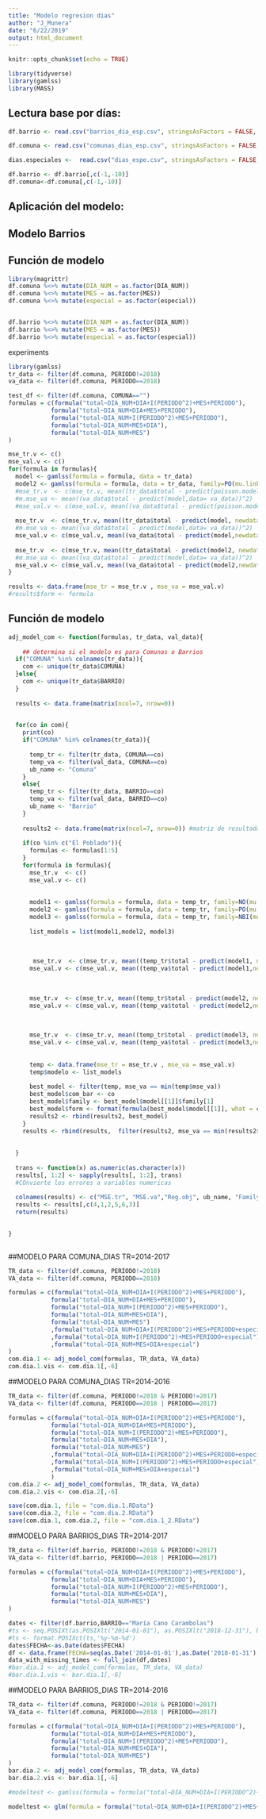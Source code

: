 ```yaml
---
title: "Modelo regresion dias"
author: "J_Munera"
date: "6/22/2019"
output: html_document
---
```


```r
knitr::opts_chunk$set(echo = TRUE)
```


```r
library(tidyverse)
library(gamlss)
library(MASS)
```

## Lectura base por días:

```r
df.barrio <- read.csv("barrios_dia_esp.csv", stringsAsFactors = FALSE, encoding = "ISO_8859-1", header = T)

df.comuna <- read.csv("comunas_dias_esp.csv", stringsAsFactors = FALSE, encoding = "ISO_8859-1", header = T)

dias.especiales <-  read.csv("dias_espe.csv", stringsAsFactors = FALSE, encoding = "ISO_8859-1", header = T)

df.barrio <- df.barrio[,c(-1,-10)] 
df.comuna<-df.comuna[,c(-1,-10)] 

```


## Aplicación del modelo:

## Modelo Barrios


## Función de modelo


```r
library(magrittr)
df.comuna %<>% mutate(DIA_NUM = as.factor(DIA_NUM))
df.comuna %<>% mutate(MES = as.factor(MES))
df.comuna %<>% mutate(especial = as.factor(especial))


df.barrio %<>% mutate(DIA_NUM = as.factor(DIA_NUM))
df.barrio %<>% mutate(MES = as.factor(MES))
df.barrio %<>% mutate(especial = as.factor(especial))
```

experiments
```r
library(gamlss)
tr_data <- filter(df.comuna, PERIODO!=2018)
va_data <- filter(df.comuna, PERIODO==2018)

test_df <- filter(df.comuna, COMUNA=="")
formulas = c(formula("total~DIA_NUM+DIA+I(PERIODO^2)+MES+PERIODO"),
            formula("total~DIA_NUM+DIA+MES+PERIODO"),
            formula("total~DIA_NUM+I(PERIODO^2)+MES+PERIODO"),
            formula("total~DIA_NUM+MES+DIA"),
            formula("total~DIA_NUM+MES")
)

mse_tr.v <- c()
mse_val.v <- c()
for(formula in formulas){
  model <- gamlss(formula = formula, data = tr_data)
  model2 <- gamlss(formula = formula, data = tr_data, family=PO(mu.link = "identity"))
  #mse_tr.v  <- c(mse_tr.v, mean((tr_data$total - predict(poisson.model, new=tr_data))^2))
  #m.mse_va <- mean((va_data$total - predict(model,data= va_data))^2)
  #mse_val.v <- c(mse_val.v, mean((va_data$total - predict(poisson.model,new= va_data))^2))
  
  mse_tr.v  <- c(mse_tr.v, mean((tr_data$total - predict(model, newdata=tr_data, data=tr_data))^2))
  #m.mse_va <- mean((va_data$total - predict(model,data= va_data))^2)
  mse_val.v <- c(mse_val.v, mean((va_data$total - predict(model,newdata= va_data, data=tr_data))^2))
  
  mse_tr.v  <- c(mse_tr.v, mean((tr_data$total - predict(model2, newdata=tr_data, data=tr_data))^2))
  #m.mse_va <- mean((va_data$total - predict(model,data= va_data))^2)
  mse_val.v <- c(mse_val.v, mean((va_data$total - predict(model2,newdata= va_data,data=tr_data))^2))
}

results <- data.frame(mse_tr = mse_tr.v , mse_va = mse_val.v)
#results$form <- formula
```


## Función de modelo
```r
adj_model_com <- function(formulas, tr_data, val_data){
  
    ## determina si el modelo es para Comunas o Barrios
  if("COMUNA" %in% colnames(tr_data)){
    com <- unique(tr_data$COMUNA)
  }else{
    com <- unique(tr_data$BARRIO)
  }
  
  results <- data.frame(matrix(ncol=7, nrow=0))
  

  for(co in com){
    print(co)
    if("COMUNA" %in% colnames(tr_data)){
      
      temp_tr <- filter(tr_data, COMUNA==co)
      temp_va <- filter(val_data, COMUNA==co)
      ub_name <- "Comuna"
    }
    else{
      temp_tr <- filter(tr_data, BARRIO==co)
      temp_va <- filter(val_data, BARRIO==co)
      ub_name <- "Barrio"
    }
    
    results2 <- data.frame(matrix(ncol=7, nrow=0)) #matriz de resultados para cada formula
    
    if(co %in% c("El Poblado")){
      formulas <- formulas[1:5]
    }
    for(formula in formulas){
      mse_tr.v  <- c()
      mse_val.v <- c()
      
      
      model1 <- gamlss(formula = formula, data = temp_tr, family=NO(mu.link = "identity"))
      model2 <- gamlss(formula = formula, data = temp_tr, family=PO(mu.link = "identity"))
      model3 <- gamlss(formula = formula, data = temp_tr, family=NBI(mu.link = "identity"))
      
      list_models = list(model1,model2, model3)
      
      
       
       mse_tr.v  <- c(mse_tr.v, mean((temp_tr$total - predict(model1, newdata=temp_tr,data=temp_tr))^2))
      mse_val.v <- c(mse_val.v, mean((temp_va$total - predict(model1,newdata= temp_va,data=temp_tr))^2))
    
      
      
      mse_tr.v  <- c(mse_tr.v, mean((temp_tr$total - predict(model2, newdata=temp_tr,data=temp_tr))^2))
      mse_val.v <- c(mse_val.v, mean((temp_va$total - predict(model2,newdata= temp_va,data=temp_tr))^2))
      
      
      
      mse_tr.v  <- c(mse_tr.v, mean((temp_tr$total - predict(model3, newdata=temp_tr,data=temp_tr))^2))
      mse_val.v <- c(mse_val.v, mean((temp_va$total - predict(model3,newdata= temp_va,data=temp_tr))^2))
      
      
      temp <- data.frame(mse_tr = mse_tr.v , mse_va = mse_val.v)
      temp$modelo <- list_models
      
      best_model <- filter(temp, mse_va == min(temp$mse_va))
      best_model$com_bar <- co
      best_model$family <- best_model$model[[1]]$family[1]
      best_model$form <- format(formula(best_model$model[[1]], what = c("mu")))
      results2 <- rbind(results2, best_model)
    }
    results <- rbind(results,  filter(results2, mse_va == min(results2$mse_va)))
    
      
  }
  
  trans <- function(x) as.numeric(as.character(x))
  results[, 1:2] <- sapply(results[, 1:2], trans)
  #COnvierte los errores a variables numericas
  
  colnames(results) <- c("MSE.tr", "MSE.va","Reg.obj", ub_name, "Family", "Formula")
  results <- results[,c(4,1,2,5,6,3)]
  return(results)
  

}
  
```

##MODELO PARA COMUNA_DIAS TR=2014-2017
```r
TR_data <- filter(df.comuna, PERIODO!=2018)
VA_data <- filter(df.comuna, PERIODO==2018)

formulas = c(formula("total~DIA_NUM+DIA+I(PERIODO^2)+MES+PERIODO"),
            formula("total~DIA_NUM+DIA+MES+PERIODO"),
            formula("total~DIA_NUM+I(PERIODO^2)+MES+PERIODO"),
            formula("total~DIA_NUM+MES+DIA"),
            formula("total~DIA_NUM+MES")
            ,formula("total~DIA_NUM+DIA+I(PERIODO^2)+MES+PERIODO+especial")
            ,formula("total~DIA_NUM+I(PERIODO^2)+MES+PERIODO+especial")
            ,formula("total~DIA_NUM+MES+DIA+especial")
)
com.dia.1 <- adj_model_com(formulas, TR_data, VA_data)
com.dia.1.vis <- com.dia.1[,-6]
```


##MODELO PARA COMUNA_DIAS TR=2014-2016
```r
TR_data <- filter(df.comuna, PERIODO!=2018 & PERIODO!=2017)
VA_data <- filter(df.comuna, PERIODO==2018 | PERIODO==2017)

formulas = c(formula("total~DIA_NUM+DIA+I(PERIODO^2)+MES+PERIODO"),
            formula("total~DIA_NUM+DIA+MES+PERIODO"),
            formula("total~DIA_NUM+I(PERIODO^2)+MES+PERIODO"),
            formula("total~DIA_NUM+MES+DIA"),
            formula("total~DIA_NUM+MES")
            ,formula("total~DIA_NUM+DIA+I(PERIODO^2)+MES+PERIODO+especial")
            ,formula("total~DIA_NUM+I(PERIODO^2)+MES+PERIODO+especial")
            ,formula("total~DIA_NUM+MES+DIA+especial")
            )
com.dia.2 <- adj_model_com(formulas, TR_data, VA_data)
com.dia.2.vis <- com.dia.2[,-6]
```

```r
save(com.dia.1, file = "com.dia.1.RData")
save(com.dia.2, file = "com.dia.2.RData")
save(com.dia.1, com.dia.2, file = "com.dia.1_2.RData")
```


##MODELO PARA BARRIOS_DIAS TR=2014-2017
```r
TR_data <- filter(df.barrio, PERIODO!=2018 & PERIODO!=2017)
VA_data <- filter(df.barrio, PERIODO==2018 | PERIODO==2017)

formulas = c(formula("total~DIA_NUM+DIA+I(PERIODO^2)+MES+PERIODO"),
            formula("total~DIA_NUM+DIA+MES+PERIODO"),
            formula("total~DIA_NUM+I(PERIODO^2)+MES+PERIODO"),
            formula("total~DIA_NUM+MES+DIA"),
            formula("total~DIA_NUM+MES")
)

dates <- filter(df.barrio,BARRIO=="María Cano Carambolas")
#ts <- seq.POSIXt(as.POSIXlt("2014-01-01"), as.POSIXlt("2018-12-31"), by="day")
#ts <- format.POSIXct(ts,'%y-%m-%d')
dates$FECHA<-as.Date(dates$FECHA)
df <- data.frame(FECHA=seq(as.Date('2014-01-01'),as.Date('2018-01-31'),by = 1))
data_with_missing_times <- full_join(df,dates)
#bar.dia.1 <- adj_model_com(formulas, TR_data, VA_data)
#bar.dia.1.vis <- bar.dia.1[,-6]
```


##MODELO PARA BARRIOS_DIAS TR=2014-2016
```r
TR_data <- filter(df.comuna, PERIODO!=2018 & PERIODO!=2017)
VA_data <- filter(df.comuna, PERIODO==2018 | PERIODO==2017)

formulas = c(formula("total~DIA_NUM+DIA+I(PERIODO^2)+MES+PERIODO"),
            formula("total~DIA_NUM+DIA+MES+PERIODO"),
            formula("total~DIA_NUM+I(PERIODO^2)+MES+PERIODO"),
            formula("total~DIA_NUM+MES+DIA"),
            formula("total~DIA_NUM+MES")
)
bar.dia.2 <- adj_model_com(formulas, TR_data, VA_data)
bar.dia.2.vis <- bar.dia.1[,-6]
```


```r
#modeltest <- gamlss(formula = formula("total~DIA_NUM+DIA+I(PERIODO^2)+MES+PERIODO+especial"), data = df.comuna[df.comuna$COMUNA=="El Poblado",], family=PO(mu.link = "identity"))

modeltest <- glm(formula = formula("total~DIA_NUM+DIA+I(PERIODO^2)+MES+PERIODO+especial"), data = df.comuna[df.comuna$COMUNA=="El Poblado",])
```

